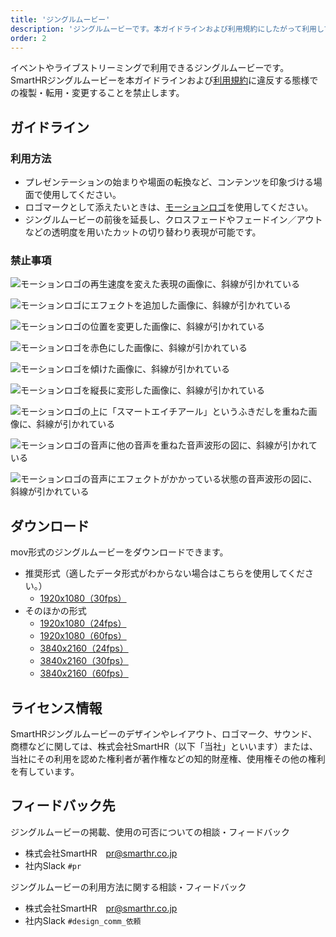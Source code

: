```yaml
---
title: 'ジングルムービー'
description: 'ジングルムービーです。本ガイドラインおよび利用規約にしたがって利用してください。'
order: 2
---
```



<VideoEmbed
  poster="/images/jingle_movie_thumb.png"
  source="/video/jingle_movie.mp4"
  title="SmartHR jingle movie"
  youtubeUrl="https://www.youtube.com/watch?v=EKpYFkLSIjY"
/>

イベントやライブストリーミングで利用できるジングルムービーです。  
SmartHRジングルムービーを本ガイドラインおよび[利用規約](/terms/)に違反する態様での複製・転用・変更することを禁止します。

## ガイドライン
### 利用方法
- プレゼンテーションの始まりや場面の転換など、コンテンツを印象づける場面で使用してください。
- ロゴマークとして添えたいときは、[モーションロゴ](/basics/logos/motion/)を使用してください。
- ジングルムービーの前後を延長し、クロスフェードやフェードイン／アウトなどの透明度を用いたカットの切り替わり表現が可能です。

### 禁止事項
<Grid>
  <ImgWithDesc description="再生速度を変えてはいけない">

  ![モーションロゴの再生速度を変えた表現の画像に、斜線が引かれている](./images/jingle_ng_speed.png)

  </ImgWithDesc>

  <ImgWithDesc description="エフェクトを追加してはいけない">

  ![モーションロゴにエフェクトを追加した画像に、斜線が引かれている](./images/jingle_ng_effect.png)

  </ImgWithDesc>

  <ImgWithDesc description="要素の位置を変えてはいけない">

  ![モーションロゴの位置を変更した画像に、斜線が引かれている](./images/jingle_ng_position.png)

  </ImgWithDesc>

  <ImgWithDesc description="指定カラー以外で表記してはいけない">

  ![モーションロゴを赤色にした画像に、斜線が引かれている](./images/jingle_ng_color.png)

  </ImgWithDesc>

  <ImgWithDesc description="ロゴを傾けてはいけない">

  ![モーションロゴを傾けた画像に、斜線が引かれている](./images/jingle_ng_oblique.png)

  </ImgWithDesc>

  <ImgWithDesc description="変形させてはいけない">

  ![モーションロゴを縦長に変形した画像に、斜線が引かれている](./images/jingle_ng_transform.png)

  </ImgWithDesc>

  <ImgWithDesc description="他要素やマークをロゴの上に重ねてはいけない">

  ![モーションロゴの上に「スマートエイチアール」というふきだしを重ねた画像に、斜線が引かれている](./images/jingle_ng_other.png)

  </ImgWithDesc>

  <ImgWithDesc description="他の音声を重ねてはいけない">

  ![モーションロゴの音声に他の音声を重ねた音声波形の図に、斜線が引かれている](./images/jingle_ng_overlap.png)

  </ImgWithDesc>

  <ImgWithDesc description="音声にエフェクトを追加してはいけない">

  ![モーションロゴの音声にエフェクトがかかっている状態の音声波形の図に、斜線が引かれている](./images/jingle_ng_sound_effect.png)

  </ImgWithDesc>
</Grid>

## ダウンロード
mov形式のジングルムービーをダウンロードできます。
- 推奨形式（適したデータ形式がわからない場合はこちらを使用してください。）
    - [1920x1080（30fps）](/SmartHR_JingleMovie_1920×1080_30fps.zip)
- そのほかの形式
    - [1920x1080（24fps）](/SmartHR_JingleMovie_1920×1080_24fps.zip)
    - [1920x1080（60fps）](/SmartHR_JingleMovie_1920×1080_60fps.zip)
    - [3840x2160（24fps）](/SmartHR_JingleMovie_3840×2160_24fps.zip)
    - [3840x2160（30fps）](/SmartHR_JingleMovie_3840×2160_30fps.zip)
    - [3840x2160（60fps）](/SmartHR_JingleMovie_3840x2160_60fps.zip)


## ライセンス情報
SmartHRジングルムービーのデザインやレイアウト、ロゴマーク、サウンド、商標などに関しては、株式会社SmartHR（以下「当社」といいます）または、当社にその利用を認めた権利者が著作権などの知的財産権、使用権その他の権利を有しています。

## フィードバック先
ジングルムービーの掲載、使用の可否についての相談・フィードバック
- 株式会社SmartHR　pr@smarthr.co.jp
- 社内Slack `#pr`

ジングルムービーの利用方法に関する相談・フィードバック
- 株式会社SmartHR　pr@smarthr.co.jp
- 社内Slack `#design_comm_依頼`
